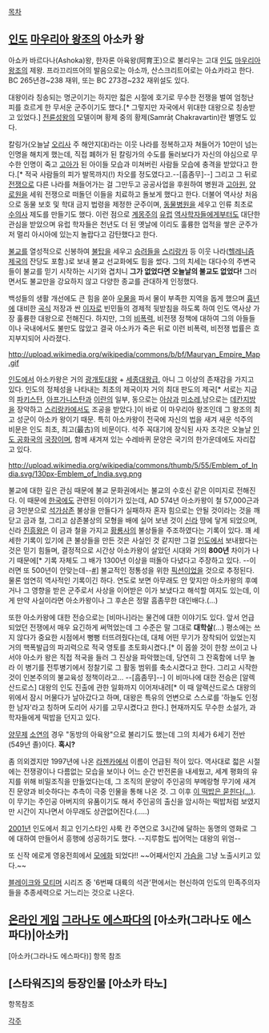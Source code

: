 [[목차]]

== [[인도]] [[마우리아 왕조]]의 아소카 왕 ==
아쇼카 바르다나(Ashoka)왕, 한자론 아육왕(阿育王)으로 불리우는 고대 [[인도]] [[마우리아 왕조]]의 제왕. 
프라끄리뜨어의 발음으로는 아소까, 산스크리트어로는 아쇼카라고 한다. BC 265년경~238 재위, 또는 BC 273경~232 재위설도 있다.

대왕이라 칭송되는 명군이기는 하지만 젋은 시절에 호기로 무수한 전쟁을 벌여 엄청난 피를 흐르게 한 무서운 군주이기도 했다.[* 그렇지만 자국에서 위대한 대왕으로 칭송받고 있었다.] [[전륜성왕]]의 모델이며 황제 중의 황제(Samrāṭ Chakravartin)란 별명도 있다.


칼링가(오늘날 [[오리사]] 주 해안지대)라는 이웃 나라를 정복하고자 쳐들어가 10만이 넘는 인명을 해치게 했는데, 직접 폐허가 된 칼링가의 수도를 둘러보다가 자신의 야심으로 무수한 인명이 죽고 [[고아]]가 된 아이들 모습과 미쳐버린 사람들 모습에 충격을 받았다고 한다.[* 적국 사람들의 피가 발목까지(!) 차오를 정도였다고.--[흠좀무]--] 그리고 그 뒤로 [[전쟁]]으로 다른 나라를 쳐들어가는 걸 그만두고 공공사업을 후원하여 병원과 [[고아원]], [[양로원]]을 세워 전쟁으로 떠돌던 이들을 치료하고 돌보게 했다고 한다. 더불어 역사상 처음으로 동물 보호 및 학대 금지 법령을 제정한 군주이며, [[동물병원]]을 세우고 인류 최초로 [[수의사]] 제도를 만들기도 했다. 이런 점으로 [[계몽주의]] [[유럽]] [[역사학]]자들에게부터도 대단한 관심을 받았으며 유럽 학자들은 천년도 더 된 옛날에 이리도 훌륭한 업적을 쌓은 군주가 저 멀리 아시아에 있는지 놀랍다고 감탄했다고 한다.

[[불교]]를 열성적으로 신봉하여 [[불탑]]을 세우고 [[승려]]들을 [[스리랑카]] 등 이웃 나라([[헬레니즘 제국]]의 잔당도 포함.)로 보내 불교 선교화에도 힘을 썼다. 그의 치세는 대다수의 주변국들이 불교를 믿기 시작하는 시기와 겹치니 '''그가 없었다면 오늘날의 불교도 없었다!''' 그러면서도 불교만을 강요하지 않고 다양한 종교를 관대하게 인정했다.

백성들의 생활 개선에도 큰 힘을 쏟아 [[우물]]을 파서 물이 부족한 지역을 돕게 했으며 [[흉년]]에 대비한 [[곡식]] 저장과 싼 [[이자]]로 빈민들의 경제적 뒷받침을 하도록 하여 인도 역사상 가장 훌륭한 대왕으로 전해진다. 하지만, 그의 [[비폭력]], 비전쟁 정책에 대하여 그의 아들들이나 국내에서도 불만도 많았고 결국 아소카가 죽은 뒤로 이런 비폭력, 비전쟁 법률은 흐지부지되어 사라졌다.

http://upload.wikimedia.org/wikipedia/commons/b/bf/Mauryan_Empire_Map.gif

[[인도]]에서 아소카왕은 거의 [[광개토대왕]] + [[세종대왕]]급, 아니 그 이상의 존재감을 가지고 있다. 인도의 정체성을 나타내는 최초의 제국이자 거의 최대 판도의 제국[* 서로는 지금의 [[파키스탄]], [[아프가니스탄]]과 [[이란]]의 일부, 동으로는 [[아삼]]과 [[미소레]],남으로는 [[데칸]]지방을 장악하고 [[스리랑카]]에서도 조공을 받았다.]이 바로 이 마우리아 왕조인데 그 왕조의 최고 성군이 아소카 왕이기 때문. 특히 아소카왕이 전국에 자신의 법을 새겨 새운 석주의 비문은 인도 최초, 최고(最古)의 비문이다. 석주 꼭대기에 장식된 사자 조각은 오늘날 [[인도 공화국]]의 [[국장]]이며, 함께 새겨져 있는 수레바퀴 문양은 국기의 한가운데에도 자리잡고 있다.

http://upload.wikimedia.org/wikipedia/commons/thumb/5/55/Emblem_of_India.svg/130px-Emblem_of_India.svg.png

불교에 대한 깊은 관심 때문에 불교 문화권에서는 불교의 수호신 같은 이미지로 전해진다. 이 때문에 [[한국]]에도 관련된 이야기가 있는데, AD 574년 아소카왕이 철 57,000근과 금 3만분으로 [[석가삼존]] 불상을 만들다가 실패하자 혼자 힘으로는 안될 것이라는 것을 깨닫고 금과 철, 그리고 삼존불상의 모형을 배에 실어 보낸 것이 [[신라]] 땅에 닿게 되었으며, 신라 [[진흥왕]]은 이 금과 철을 가지고 [[황룡사]]의 불상들을 주조하였다는 기록이 있다. 꽤 세세한 기록이 있기에 큰 불상들을 만든 것은 사실인 것 같지만 그걸 [[인도]]에서 보내왔다는 것은 믿기 힘들며, 결정적으로 시간상 아소카왕이 살았던 시대와 거의 '''800년''' 차이가 나기 때문에[* 기록 자체도 그 배가 1300년 이상을 떠돌아 다녔다고 주장하고 있다. --이러면 또 500년이 안맞는데--[http://blog.daum.net/_blog/BlogTypeView.do?blogid=0TeWC&articleno=47&categoryId=0&regdt=20120606151907#ajax_history_home #]] 불교적인 정통성을 위한 [[픽션]]이었을 것으로 추정된다. 물론 엄연히 역사적인 기록이긴 하다. 연도로 보면 아무래도 안 맞지만 아소카왕의 후예거나 그 영향을 받은 군주로서 사상을 이어받은 이가 보냈다고 해석할 여지도 있는데, 이게 만약 사실이라면 아소카왕이나 그 후손은 정말 흠좀무한 대인배다.(...)

또한 아소카왕에 대한 전승으로는 [비마나]라는 물건에 대한 이야기도 있다. 앞서 언급되었던 전쟁에서 매우 요긴하게 써먹었는데 그 수준은 말 그대로 '''대학살'''(...) 평소에는 쓰지 않다가 중요한 시점에서 뻥뻥 터뜨려줬다는데, 대체 어떤 무기가 장착되어 있었는지 거의 핵폭발급의 파괴력으로 적국 영토를 초토화시켰다.[* 이 몹쓸 것이 한창 쓰이고 나서야 아소카 왕은 직접 적국을 들러 그 진상을 파악했는데, 당연히 그 잔혹함에 너무 놀라 이 병기를 전투병기에서 정찰기로 그 활동 범위를 축소시켰다고 한다. 그리고 시작한 것이 인본주의의 불교육성 정책이라고... --[흠좀무]--] 이 비마나에 대한 전승은 [알렉산드로스] 대왕의 인도 진출에 관한 일화까지 이어져내려[* 이 때 알렉산드로스 대왕의 위에서 잠시 머물다가 날아갔다고 하며, 대왕은 특유의 언변으로 스스로를 '하늘도 인정한 남자'라고 칭하며 도리어 사기를 고무시켰다고 한다.] 현재까지도 무수한 소설가, 과학자들에게 떡밥을 던지고 있다.

[[양무제]] [[소연]]의 경우 "동방의 아육왕"으로 불리기도 했는데 그의 치세가 6세기 전반(549년 졸)이다. '''혹시? '''

좀 의외겠지만 1997년에 나온 [[라젠카]]에서 이름이 언급된 적이 있다. 역사대로 젋은 시절에는 전쟁광이나 다름없는 모습을 보이나 어느 순간 반전론을 내세웠고, 세계 평화의 유지를 위해 비밀조직을 만들었다는데, 그 조직의 문양이 주인공의 부메랑형 무기에 새겨진 문양과 비슷하다는 추측이 극중 인물을 통해 나온 것. 그 이후 [[맥거핀|이 떡밥은 묻힌다(...)]]. 이 무기는 주인공 아버지의 유품이기도 해서 주인공의 출신을 암시하는 떡밥처럼 보였지만 시간이 지나면서 아무래도 상관없어진다.(.....)  

[[2001년]] 인도에서 최고 인기스타인 샤룩 칸 주연으로 3시간에 달하는 동명의 영화로 그에 대하여 만들어서 흥행에 성공하기도 했다. --지루함도 씹어먹는 대왕의 위엄--

또 신작 에로게 영웅전희에서 [[모에화]] 되었다!! ~~어째서인지 [[가슴]]을 그냥 노출시키고 있다.~~

[[블레이크와 모티머]] 시리즈 중 '6번째 대륙의 석관'편에서는 현신하여 인도의 민족주의자들을 추종세력으로 거느리는 것으로 나온다.

== [[온라인 게임]] [[그라나도 에스파다]]의 [아소카(그라나도 에스파다)|아소카] ==
[아소카(그라나도 에스파다)] 항목 참조

== [스타워즈]의 등장인물 [아소카 타노] ==
항목참조

[[각주]]
